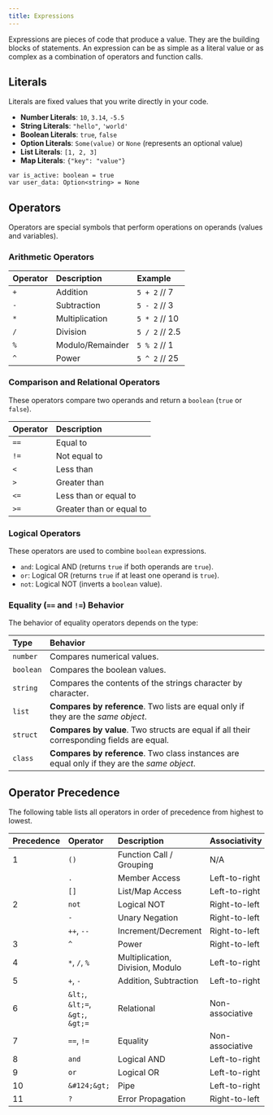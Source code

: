 ```yaml
---
title: Expressions
---
```


Expressions are pieces of code that produce a value. They are the building blocks of statements. An expression can be as simple as a literal value or as complex as a combination of operators and function calls.

## Literals

Literals are fixed values that you write directly in your code.

-   **Number Literals**: `10`, `3.14`, `-5.5`
-   **String Literals**: `"hello"`, `'world'`
-   **Boolean Literals**: `true`, `false`
-   **Option Literals**: `Some(value)` or `None` (represents an optional value)
-   **List Literals**: `[1, 2, 3]`
-   **Map Literals**: `{"key": "value"}`

```boba
var is_active: boolean = true
var user_data: Option<string> = None
```

## Operators

Operators are special symbols that perform operations on operands (values and variables).

### Arithmetic Operators

| Operator | Description      | Example              |
| :------- | :--------------- | :------------------- |
| `+`      | Addition         | `5 + 2`  // 7         |
| `-`      | Subtraction      | `5 - 2`  // 3         |
| `*`      | Multiplication   | `5 * 2`  // 10        |
| `/`      | Division         | `5 / 2`  // 2.5       |
| `%`      | Modulo/Remainder | `5 % 2`  // 1         |
| `^`      | Power            | `5 ^ 2`  // 25        |

### Comparison and Relational Operators

These operators compare two operands and return a `boolean` (`true` or `false`).

| Operator | Description               |
| :------- | :------------------------ |
| `==`     | Equal to                  |
| `!=`     | Not equal to              |
| `<`      | Less than                 |
| `>`      | Greater than              |
| `<=`     | Less than or equal to     |
| `>=`     | Greater than or equal to  |

### Logical Operators

These operators are used to combine `boolean` expressions.

-   `and`: Logical AND (returns `true` if both operands are `true`).
-   `or`: Logical OR (returns `true` if at least one operand is `true`).
-   `not`: Logical NOT (inverts a `boolean` value).

### Equality (`==` and `!=`) Behavior

The behavior of equality operators depends on the type:

| Type    | Behavior                                                                           |
| :------ | :--------------------------------------------------------------------------------- |
| `number`  | Compares numerical values.                                                         |
| `boolean` | Compares the boolean values.                                                       |
| `string`  | Compares the contents of the strings character by character.                       |
| `list`    | **Compares by reference**. Two lists are equal only if they are the *same object*. |
| `struct`  | **Compares by value**. Two structs are equal if all their corresponding fields are equal. |
| `class`   | **Compares by reference**. Two class instances are equal only if they are the *same object*. |
## Operator Precedence

The following table lists all operators in order of precedence from highest to lowest.

| Precedence | Operator                               | Description                      | Associativity   |
| :--------- | :------------------------------------- | :------------------------------- | :-------------- |
| 1          | `()`                                   | Function Call / Grouping         | N/A             |
|            | `.`                                    | Member Access                    | Left-to-right   |
|            | `[]`                                   | List/Map Access                  | Left-to-right   |
| 2          | `not`                                  | Logical NOT                      | Right-to-left   |
|            | `-`                                    | Unary Negation                   | Right-to-left   |
|            | `++`, `--`                             | Increment/Decrement              | Right-to-left   |
| 3          | `^`                                    | Power                            | Right-to-left   |
| 4          | `*`, `/`, `%`                          | Multiplication, Division, Modulo | Left-to-right   |
| 5          | `+`, `-`                               | Addition, Subtraction            | Left-to-right   |
| 6          | `&lt;`, `&lt;=`, `&gt;`, `&gt;=`        | Relational                       | Non-associative |
| 7          | `==`, `!=`                             | Equality                         | Non-associative |
| 8          | `and`                                  | Logical AND                      | Left-to-right   |
| 9          | `or`                                   | Logical OR                       | Left-to-right   |
| 10         | `&#124;&gt;`                           | Pipe                             | Left-to-right   |
| 11         | `?`                                    | Error Propagation                | Right-to-left   |